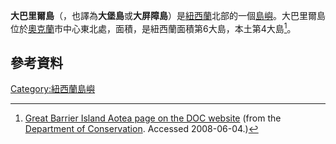 '''大巴里爾島'''（{{lang-en|Great Barrier Island}}，也譯為'''大堡島'''或'''大屏障島'''）是[[紐西蘭|紐西蘭]]北部的一個[[島嶼|島嶼]]。大巴里爾島位於[[奧克蘭|奧克蘭]]市中心東北{{convert|100|km}}處，面積{{convert|285|km2}}，是紐西蘭面積第6大島，本土第4大島<ref name="DOCBOOK1">[http://www.doc.govt.nz/parks-and-recreation/places-to-visit/auckland/hauraki-gulf-islands/great-barrier-island-aotea/ Great Barrier Island Aotea page on the DOC website] {{Wayback|url=http://www.doc.govt.nz/parks-and-recreation/places-to-visit/auckland/hauraki-gulf-islands/great-barrier-island-aotea/ |date=20150114064611 }} (from the [[New_Zealand_Department_of_Conservation|Department of Conservation]]. Accessed 2008-06-04.)</ref>。

==參考資料==
{{reflist}}
{{coord|36|10|S|175|23|E|type:isle|display=title}}
[[Category:紐西蘭島嶼|Category:紐西蘭島嶼]]